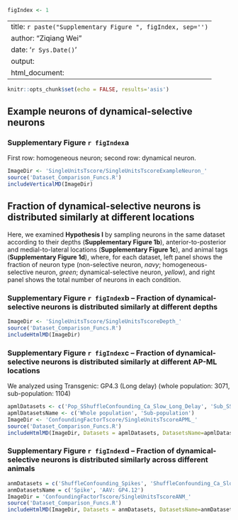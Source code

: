 ```r
figIndex <- 1
```
---
title: `r paste("Supplementary Figure ", figIndex, sep='')`
author: "Ziqiang Wei"
date: '`r Sys.Date()`'
output:
  html_document:
---

```r
knitr::opts_chunk$set(echo = FALSE, results='asis')
```

## Example neurons of dynamical-selective neurons
### Supplementary Figure `r figIndex`a
First row: homogeneous neuron; second row: dynamical neuron.
```r
ImageDir <- 'SingleUnitsTscore/SingleUnitsTscoreExampleNeuron_'
source('Dataset_Comparison_Funcs.R')
includeVerticalMD(ImageDir)
```

## Fraction of dynamical-selective neurons is distributed similarly at different locations
<!-- Add neuronal activity as Fig. a -->
Here, we examined __Hypothesis I__ by sampling neurons in the same dataset according to their depths (__Supplementary Figure 1b__), anterior-to-posterior and medial-to-lateral locations (__Supplementary Figure 1c__), and animal tags (__Supplementary Figure 1d__), where, for each dataset, left panel shows the fraction of neuron type (non-selective neuron, _navy_; homogeneous-selective neuron, _green_; dynamical-selective neuron, _yellow_), and right panel shows the total number of neurons in each condition.

### Supplementary Figure `r figIndex`b -- Fraction of dynamical-selective neurons is distributed similarly at different depths
<!-- Add statistical test, p-value, maybe sharable r code -->
<style> table,td,tr,th {border:none!important} </style>
```r
ImageDir <- 'SingleUnitsTscore/SingleUnitsTscoreDepth_'
source('Dataset_Comparison_Funcs.R')
includeHtmlMD(ImageDir)
```

### Supplementary Figure `r figIndex`c -- Fraction of dynamical-selective neurons is distributed similarly at different AP-ML locations
We analyzed using Transgenic: GP4.3 (Long delay) (whole population: 3071, sub-population: 1104)
<!-- Add statistical test, p-value, maybe sharable r code; statistical table like number of neurons in each condition -->
```r
apmlDatasets <- c('Pop_SShuffleConfounding_Ca_Slow_Long_Delay', 'Sub_SShuffleConfounding_Ca_Slow_Long_Delay')
apmlDatasetsName <- c('Whole population', 'Sub-population')
ImageDir <- 'ConfoundingFactorTscore/SingleUnitsTscoreAPML_'
source('Dataset_Comparison_Funcs.R')
includeHtmlMD(ImageDir, Datasets = apmlDatasets, DatasetsName=apmlDatasetsName)
```

### Supplementary Figure `r figIndex`d -- Fraction of dynamical-selective neurons is distributed similarly across different animals
<!-- Add statistical test, p-value, maybe sharable r code; statistical table like number of neurons in each condition -->
```r
anmDatasets = c('ShuffleConfounding_Spikes', 'ShuffleConfounding_Ca_Slow_Short_Delay_Virus')
anmDatasetsName = c('Spike', 'AAV: GP4.12')
ImageDir = 'ConfoundingFactorTscore/SingleUnitsTscoreANM_'
source('Dataset_Comparison_Funcs.R')
includeHtmlMD(ImageDir, Datasets = anmDatasets, DatasetsName=anmDatasetsName)
```